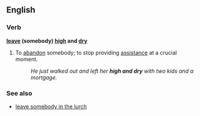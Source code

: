 ==English==
===Verb===
'''[[leave]] (somebody) [[high]] and [[dry]]'''
#{{idiom}} To [[abandon]] somebody; to stop providing [[assistance]] at a crucial moment.
#:''He just walked out and left her '''high and dry''' with two kids and a mortgage.''

===See also===
*[[leave somebody in the lurch]]
